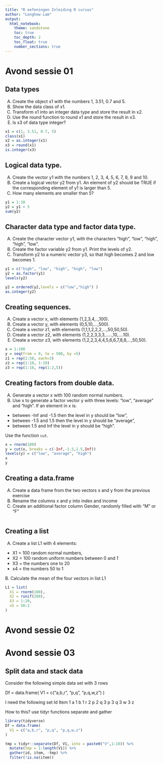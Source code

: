 ```yaml
---
title: "R oefeningen Inleiding R cursus"
author: "Longhow Lam"
output: 
  html_notebook:
    theme: sandstone
    toc: true
    toc_depth: 2
    toc_float: true
    number_sections: true
---
```


# Avond sessie 01

## Data types
A.	Create the object x1 with the numbers 1, 3.51, 0.7 and 5.
B.	Show the data class of x1.
C.	Transform x1 into an integer data type and store the result in x2.
D.	Use the round function to round x1 and store the result in x3.
E.	Is x3 of data type integer?


```r
x1 = c(1, 3.51, 0.7, 5)
class(x1)
x2 = as.integer(x1)
x3 = round(x1)
is.integer(x3)
```

## Logical data type.
A.	Create the vector y1 with the numbers 1, 2, 3, 4, 5, 6, 7, 8, 9 and 10.
B.	Create a logical vector y2 from y1. An element of y2 should be TRUE if the corresponding element of y1 is larger than 5.
C.	How many elements are smaller than 5?

```r
y1 = 1:10
y2 = y1 > 5
sum(y2)
```


## Character data type and factor data type.
A.	Create the character vector y1, with the characters “high”, “low”, “high”, “high”, “low”.
B.	Create the factor variable y2 from y1. Print the levels of y2.
C.	Transform y2 to a numeric vector y3, so that high becomes 2 and low becomes 1.

```r
y1 = c("high", "low", "high", "high", "low")
y2 = as.factor(y1)
levels(y2)

y2 = ordered(y2,levels = c("low","high") )
as.integer(y2)

```

## Creating sequences.
A.	Create a vector x, with elements (1,2,3,4,..,100).
B.	Create a vector y, with elements (0,5,10,...,500).
C.	Create a vector z1, with elements (1,1,1,2,2,2,...,50,50,50).
D.	Create a vector z2, with elements (1,2,2,3,3,3,.....,10,....10).
E.	Create a vector z3, with elements (1,2,2,3,4,4,5,6,6,7,8,8,...,50,50).

```r
x = 1:100
y = seq(from = 0, to = 500, by =5)
z1 = rep(1:50, each=3)
z2 = rep(1:10, 1:10)
z3 = rep(1:10, rep(1:2,5))
```

## Creating factors from double data.
A.	Generate a vector x with 100 random normal numbers.
B.	Use x to generate a factor vector y with three levels: “low”, “average” and “high”. If an element in x is:

*	between -Inf and -1.5 then the level in y should be “low”,
*	between -1.5 and 1.5 then the level in y should be “average”,
*	between 1.5 and Inf the level in y should be “high”.

Use the function `cut`.

```r
x = rnorm(100)
y = cut(x, breaks = c(-Inf,-1.5,1.5,Inf))
levels(y) = c("low", "average", "high")
x
y

```

## Creating a data.frame
A.	Create a data frame from the two vectors x and y from the previous exercise
B.	Rename the columns x and y into index and income
C.	Create an additional factor column Gender, randomly filled with “M” or “F”

```r

```

## Creating a list 

A.	Create a list L1 with 4 elements:

*	X1 = 100 random normal numbers,
*	X2  = 100 random uniform numbers between 0 and 1
*	X3 = the numbers one to 20
*	x4 = the numbers 50 to 1

B. Calculate the mean of the four vectors in list L1

```r
L1 = list(
  X1 = rnorm(100),
  X2 = runif(200),
  X3 = 1:20,
  x5 = 50:1
)
```


# Avond sessie 02



# Avond sessie 03

## Split data and stack data

Consider the following simple data set with 3 rows

Df = data.frame(
  V1 = c(“a,b,r”, “p,q”, “p,q,w,z”)
)

I need the following set
Id Item
1 a
1 b
1 r
2 p
2 q
3 p
3 q
3 w
3 z

How to this? use tidyr functions separate and gather

```r
library(tidyverse)
Df = data.frame(
  V1 = c("a,b,r", "p,q", "p,q,w,z")
)

tmp = tidyr::separate(Df, V1, into = paste0("V",1:10)) %>%
  mutate(tmp = 1:length(V1)) %>%
  gather(id, item, -tmp) %>%
  filter(!is.na(item))
```